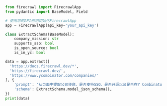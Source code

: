 ```python Python
from firecrawl import FirecrawlApp
from pydantic import BaseModel, Field

# 使用您的API密钥初始化FirecrawlApp
app = FirecrawlApp(api_key='your_api_key')

class ExtractSchema(BaseModel):
    company_mission: str
    supports_sso: bool
    is_open_source: bool
    is_in_yc: bool

data = app.extract([
  'https://docs.firecrawl.dev/*', 
  'https://firecrawl.dev/', 
  'https://www.ycombinator.com/companies/'
], {
    'prompt': '从页面中提取公司使命、是否支持SSO、是否开源以及是否在Y Combinator。',
    'schema': ExtractSchema.model_json_schema(),
})
print(data)
```